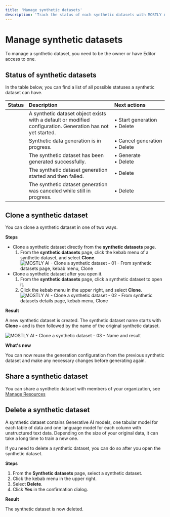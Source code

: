 ```yaml
---
title: 'Manage synthetic datasets'
description: 'Track the status of each synthetic datasets with MOSTLY AI. You can then manage existing datasets by cloning or deleting them.'
---
```



# Manage synthetic datasets

To manage a synthetic dataset, you need to be the owner or have Editor access to one.

## Status of synthetic datasets

In the table below, you can find a list of all possible statuses a synthetic dataset can have.

| Status               | Description                                                                                                 | Next actions                                |
|:---------------------|:------------------------------------------------------------------------------------------------------------|:--------------------------------------------|
| <New />              | A synthetic dataset object exists with a default or modified configuration. Generation has not yet started. | • Start generation<br />• Delete             |
| <InProgress />       | Synthetic data generation is in progress.                                                                   | •&nbsp;Cancel&nbsp;generation<br />• Delete |
| <Ready />            | The synthetic dataset has been generated successfully.                                                      | • Generate<br />• Delete       |
| <Failed />           | The synthetic dataset generation started and then failed.                                                   | • Delete                                    |
| <Canceled />         | The synthetic dataset generation was canceled while still in progress.                                      | • Delete                                    |

## Clone a synthetic dataset

You can clone a synthetic dataset in one of two ways.

**Steps**

* Clone a synthetic dataset directly from the **synthetic datasets** page.
    1. From the **synthetic datasets** page, click the kebab menu of a synthetic dataset, and select **Clone**.
        <Image
            src="/docimages/synthetic-datasets/manage/clone-from-synthetic-datasets-page.webp"
            alt="MOSTLY AI - Clone a synthetic dataset - 01 - From synthetic datasets page, kebab menu, Clone"
            width={800}
            height={150}
        />
* Clone a synthetic dataset after you open it.
    1. From the **synthetic datasets** page, click a synthetic dataset to open it.
    2. Click the kebab menu in the upper right, and select **Clone**.
        <Image
            src="/docimages/synthetic-datasets/manage/clone-from-synthetic-dataset-details.webp"
            alt="MOSTLY AI - Clone a synthetic dataset - 02 - From synthetic datasets details page, kebab menu, Clone"
            width={800}
            height={150}
        />

**Result**

A new synthetic dataset is created. The synthetic dataset name starts with **Clone -** and is then followed by the name of the original synthetic dataset.

<Image
    src="/docimages/synthetic-datasets/manage/cloned-synthetic-dataset.webp"
    alt="MOSTLY AI - Clone a synthetic dataset - 03 - Name and result"
    width={800}
    height={150}
/>

**What's new**

You can now reuse the generation configuration from the previous synthetic dataset and make any necessary changes before generating again.

## Share a synthetic dataset

You can share a synthetic dataset with members of your organization, see [Manage Resources](../organizations/manage-resources.mdx#share-a-resource-with-an-organization)

## Delete a synthetic dataset

A synthetic dataset contains Generative AI models, one tabular model for each table of data and one language model for each column with unstructured text data. Depending on the size of your original data, it can take a long time to train a new one.

If you need to delete a synthetic dataset, you can do so after you open the synthetic dataset.

**Steps**

1. From the **Synthetic datasets** page, select a synthetic dataset.
2. Click the kebab menu in the upper right.
3. Select **Delete**.
4. Click **Yes** in the confirmation dialog.

**Result**

The synthetic dataset is now deleted.
